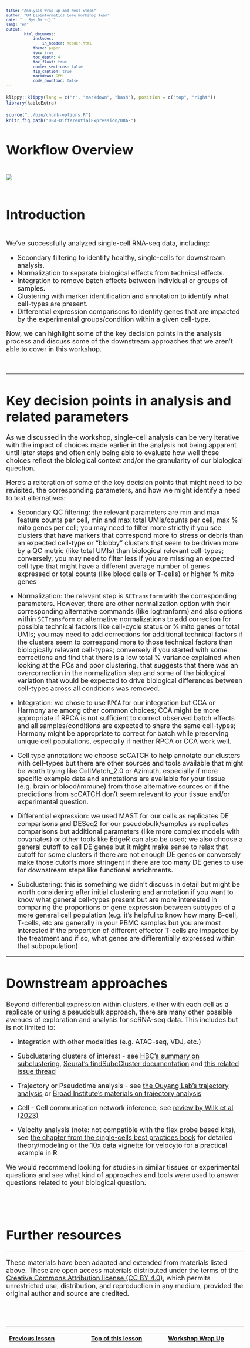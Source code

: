 ```yaml
---
title: "Analysis Wrap-up and Next Steps"
author: "UM Bioinformatics Core Workshop Team"
date: "`r Sys.Date()`"
lang: "en"
output:
        html_document:
            includes:
                in_header: header.html
            theme: paper
            toc: true
            toc_depth: 4
            toc_float: true
            number_sections: false
            fig_caption: true
            markdown: GFM
            code_download: false
---
```


<style type="text/css">
body {
   font-size: 18px;
}
code.r{
  font-size: 12px;
}
pre {
  font-size: 12px
}

table.fig, th.fig, td.fig {
  border: 1px solid lightgray;
  border-collapse: collapse;
  padding: 12px;
}
</style>

```r
klippy::klippy(lang = c("r", "markdown", "bash"), position = c("top", "right"))
library(kableExtra)
```

```r
source("../bin/chunk-options.R")
knitr_fig_path("08A-DifferentialExpression/08A-")
```

# Workflow Overview {.unlisted .unnumbered}

<br/>
![](images/wayfinder/00-FullWayfinder.png)
<br/>
<br/>

# Introduction

<br/>
We've successfully analyzed single-cell RNA-seq data, including:     

* Secondary filtering to identify healthy, single-cells for downstream analysis.    
* Normalization to separate biological effects from technical effects.      
* Integration to remove batch effects between individual or groups of samples.  
* Clustering with marker identification and annotation to identify what cell-types are present.      
* Differential expression comparisons to identify genes that are impacted by the experimental groups/condition within a given cell-type.      

Now, we can highlight some of the key decision points in the analysis process and discuss some of the downstream approaches that we aren't able to cover in this workshop.

<br/>

---

# Key decision points in analysis and related parameters

<!--- TO EDIT ---> 

As we discussed in the workshop, single-cell analysis can be very iterative with the impact of choices made earlier in the analysis not being apparent until later steps and often only being able to evaluate how well those choices reflect the biological context and/or the granularity of our biological question. 

Here's a reiteration of some of the key decision points that might need to be revisited, the corresponding parameters, and how we might identify a need to test alternatives:

<!-- List for now but expect would be better as a table -->
* Secondary QC filtering: the relevant parameters are min and max feature counts per cell, min and max total UMIs/counts per cell, max % mito genes per cell; you may need to filter more strictly if you see clusters that have markers that correspond more to stress or debris than an expected cell-type or "blobby" clusters that seem to be driven more by a QC metric (like total UMIs) than biological relevant cell-types; conversely, you may need to filter less if you are missing an expected cell type that might have a different average number of genes expressed or total counts (like blood cells or T-cells) or higher % mito genes     

* Normalization: the relevant step is `SCTransform` with the corresponding parameters. However, there are other normalization option with their corresponding alternative commands (like logtranform) and also options within `SCTransform` or alternative normalizations to add correction for possible technical factors like cell-cycle status or % mito genes or total UMIs; you may need to add corrections for additional technical factors if the clusters seem to correspond more to those technical factors than biologically relevant cell-types; conversely if you started with some corrections and find that there is a low total % variance explained when looking at the PCs and poor clustering, that suggests that there was an overcorrection in the normalization step and some of the biological variation that would be expected to drive biological differences between cell-types across all conditions was removed.         

* Integration: we chose to use `RPCA` for our integration but CCA or Harmony are among other common choices; CCA might be more appropriate if RPCA is not sufficient to correct observed batch effects and all samples/conditions are expected to share the same cell-types; Harmony might be appropriate to correct for batch while preserving unique cell populations, especially if neither RPCA or CCA work well.      

<!--- Is there a benchmarking paper for integration methods that's worth linking here?--->

* Cell type annotation: we choose scCATCH to help annotate our clusters with cell-types but there are other sources and tools available that might be worth trying like CellMatch_2.0 or Azimuth, especially if more specific example data and annotations are available for your tissue (e.g. brain or blood/immune) from those alternative sources or if the predictions from scCATCH don't seem relevant to your tissue and/or experimental question.

* Differential expression: we used MAST for our cells as replicates DE comparisons and DESeq2 for our pseudobulk/samples as replicates comparisons but additional parameters (like more complex models with covariates) or other tools like EdgeR can also be used; we also choose a general cutoff to call DE genes but it might make sense to relax that cutoff for some clusters if there are not enough DE genes or conversely make those cutoffs more stringent if there are too many DE genes to use for downstream steps like functional enrichments. 

<!--- Does that cover the main decision points? -->

* Subclustering: this is something we didn't discuss in detail but might be worth considering after initial clustering and annotation if you want to know what general cell-types present but are more interested in comparing the proportions or gene expression between subtypes of a more general cell population (e.g. it's helpful to know how many B-cell, T-cells, etc are generally in your PBMC samples but you are most interested if the proportion of different effector T-cells are impacted by the treatment and if so, what genes are differentially expressed within that subpopulation)

---

# Downstream approaches

Beyond differential expression within clusters, either with each cell as a replicate or using a pseudobulk approach, there are many other possible avenues of exploration and analysis for scRNA-seq data. This includes but is not limited to:

- Integration with other modalities (e.g. ATAC-seq, VDJ, etc.)

- Subclustering clusters of interest - see [HBC's summary on subclustering](https://hbctraining.github.io/scRNA-seq_online/lessons/seurat_subclustering.html), [Seurat's findSubcCluster documentation](https://satijalab.org/seurat/reference/findsubcluster) and [this related issue thread](https://github.com/satijalab/seurat/issues/1883)  

- Trajectory or Pseudotime analysis - see [the Ouyang Lab's trajectory analysis](https://ouyanglab.com/singlecell/dimrd.html) or [Broad Institute's materials on trajectory analysis](https://broadinstitute.github.io/2020_scWorkshop/trajectory-analysis.html)

- Cell - Cell communication network inference, see [review by Wilk et al (2023)](https://www.nature.com/articles/s41587-023-01782-z)

- Velocity analysis (note: not compatible with the flex probe based kits), see [the chapter from the single-cells best practices book](https://www.sc-best-practices.org/trajectories/rna_velocity.html) for detailed theory/modeling or the [10x data vignette for velocyto](https://pklab.med.harvard.edu/velocyto/notebooks/R/SCG71.nb.html) for a practical example in R

We would recommend looking for studies in similar tissues or experimental questions and see what kind of approaches and tools were used to answer questions related to your biological question.

<br/>
<br/>

# Further resources

<!--- Okay to skip a summary section here? --->

----

These materials have been adapted and extended from materials listed above. These are open access materials distributed under the terms of the [Creative Commons Attribution license (CC BY 4.0)](http://creativecommons.org/licenses/by/4.0/), which permits unrestricted use, distribution, and reproduction in any medium, provided the original author and source are credited.

<br/>
<br/>
<hr/>
| [Previous lesson](08-CellTypeAnnos.html) | [Top of this lesson](#top) | [Workshop Wrap Up](workshop_wrap_up.html) |
| :--- | :----: | ---: |
